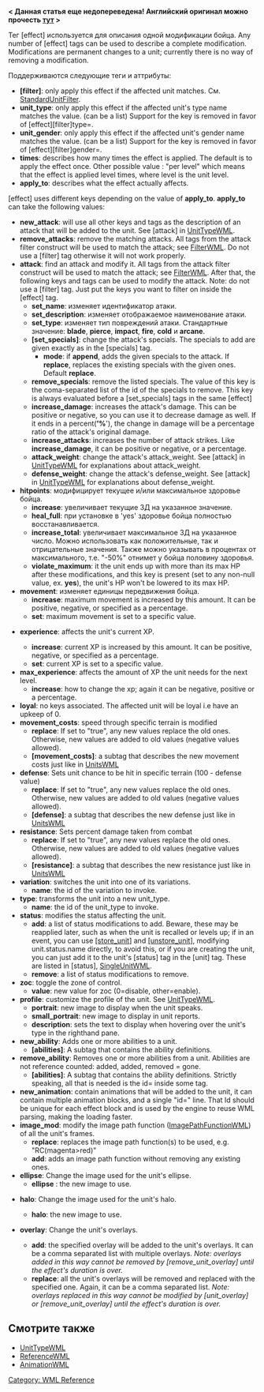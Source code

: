 '''< Данная статья еще недопереведена! Английский оригинал можно прочесть [http://wiki.wesnoth.org/EffectWML тут] >'''


Тег [effect] используется для описания одной модификации бойца. Any number of [effect] tags can be used to describe a complete modification. Modifications are permanent changes to a unit; currently there is no way of removing a modification.

Поддерживаются следующие теги и аттрибуты:
* '''[filter]''': only apply this effect if the affected unit matches. См. [[StandardUnitFilter]].
* '''unit_type''': only apply this effect if the affected unit's type name matches the value. (can be a list) {{DevFeature1.11}} Support for the key is removed in favor of [effect][filter]type=.
* '''unit_gender''': only apply this effect if the affected unit's gender name matches the value. (can be a list) {{DevFeature1.11}} Support for the key is removed in favor of [effect][filter]gender=.
* '''times''': describes how many times the effect is applied. The default is to apply the effect once. Other possible value : "per level" which means that the effect is applied level times, where level is the unit level.
* '''apply_to''': describes what the effect actually affects.
[effect] uses different keys depending on the value of '''apply_to'''.  '''apply_to''' can take the following values:
* '''new_attack''': will use all other keys and tags as the description of an attack that will be added to the unit. See [attack] in [[UnitTypeWML#Attacks|UnitTypeWML]].
* '''remove_attacks''': remove the matching attacks. All tags from the attack filter construct will be used to match the attack; see [[FilterWML#Filtering Weapons|FilterWML]]. Do not use a [filter] tag otherwise it will not work properly.
* '''attack''': find an attack and modify it.  All tags from the attack filter construct will be used to match the attack; see [[FilterWML#Filtering Weapons|FilterWML]].  After that, the following keys and tags can be used to modify the attack.  Note: do not use a [filter] tag.  Just put the keys you want to filter on inside the [effect] tag.
** '''set_name''': изменяет идентификатор атаки.
** '''set_description''': изменяет отображаемое наименование атаки.
** '''set_type''': изменяет тип повреждений атаки. Стандартные значение: '''blade''', '''pierce''', '''impact''', '''fire''', '''cold''' и '''arcane'''.
** '''[set_specials]''': change the attack's specials. The specials to add are given exactly as in the [specials] tag.
*** '''mode''': if '''append''', adds the given specials to the attack. If '''replace''', replaces the existing specials with the given ones. Default '''replace'''.
** '''remove_specials''': remove the listed specials. The value of this key is the coma-separated list of the id of the specials to remove. This key is always evaluated before a [set_specials] tags in the same [effect]
** '''increase_damage''': increases the attack's damage.  This can be positive or negative, so you can use it to decrease damage as well.  If it ends in a percent(''''%''''), the change in damage will be a percentage ratio of the attack's original damage.
** '''increase_attacks''': increases the number of attack strikes. Like '''increase_damage''', it can be positive or negative, or a percentage.
** '''attack_weight''': change the attack's attack_weight. See [attack] in [[UnitTypeWML#Attacks|UnitTypeWML]] for explanations about attack_weight.
** '''defense_weight''': change the attack's defense_weight. See [attack] in [[UnitTypeWML#Attacks|UnitTypeWML]] for explanations about defense_weight.
* '''hitpoints''': модифицирует текущее и/или максимальное здоровье бойца.
** '''increase''': увеличивает текущие ЗД на указанное значение.
** '''heal_full''': при установке в 'yes' здоровье бойца полностью восстанавливается.
** '''increase_total''': увеличивает максимальное ЗД на указанное число. Можно использовать как положительные, так и отрицательные значения. Также можно указывать в процентах от максимального, т.е. "-50%" отнимет у бойца половину здоровья.
** '''violate_maximum''': it the unit ends up with more than its max HP after these modifications, and this key is present (set to any non-null value, ex. '''yes'''), the unit's HP won't be lowered to its max HP.
* '''movement''': изменяет единицы передвижения бойца.
** '''increase''': maximum movement is increased by this amount. It can be positive, negative, or specified as a percentage.
** '''set''': maximum movement is set to a specific value.
* {{DevFeature1.11}} '''experience''': affects the unit's current XP.
** '''increase''': current XP is increased by this amount. It can be positive, negative, or specified as a percentage.
** '''set''': current XP is set to a specific value.
* '''max_experience''': affects the amount of XP the unit needs for the next level.
** '''increase''': how to change the xp; again it can be negative, positive or a percentage.
* '''loyal''': no keys associated. The affected unit will be loyal i.e have an upkeep of 0.
* '''movement_costs''': speed through specific terrain is modified
** '''replace''': If set to "true", any new values replace the old ones. Otherwise, new values are added to old values (negative values allowed).
** '''[movement_costs]''': a subtag that describes the new movement costs just like in [[UnitsWML#.5Bmovetype.5D|UnitsWML]]
* '''defense''': Sets unit chance to be hit in specific terrain (100 - defense value)
** '''replace''': If set to "true", any new values replace the old ones. Otherwise, new values are added to old values (negative values allowed).
** '''[defense]''': a subtag that describes the new defense just like in [[UnitsWML#.5Bmovetype.5D|UnitsWML]]
* '''resistance''': Sets percent damage taken from combat
** '''replace''': If set to "true", any new values replace the old ones. Otherwise, new values are added to old values (negative values allowed).
** '''[resistance]''': a subtag that describes the new resistance just like in [[UnitsWML#.5Bmovetype.5D|UnitsWML]]
* '''variation''': switches the unit into one of its variations.
** '''name''': the id of the variation to invoke.
* '''type''': transforms the unit into a new unit_type.
** '''name''': the id of the unit_type to invoke.
* '''status''': modifies the status affecting the unit.
** '''add''': a list of status modifications to add. Beware, these may be reapplied later, such as when the unit is recalled or levels up; if in an event, you can use [[InternalActionsWML|[store_unit]]] and [[DirectActionsWML|[unstore_unit]]], modifying unit.status.name directly, to avoid this, or if you are creating the unit, you can just add it to the unit's [status] tag in the [unit] tag.  These are listed in [status], [[SingleUnitWML]].
** '''remove''': a list of status modifications to remove.
* '''zoc''': toggle the zone of control.
** '''value''': new value for zoc (0=disable, other=enable).
* '''profile''': customize the profile of the unit. See [[UnitTypeWML]].
** '''portrait''': new image to display when the unit speaks.
** '''small_portrait''': new image to display in unit reports.
** '''description''': sets the text to display when hovering over the unit's type in the righthand pane.
* '''new_ability''': Adds one or more abilities to a unit.
** '''[abilities]''': A subtag that contains the ability definitions.
* '''remove_ability''': Removes one or more abilities from a unit. Abilities are not reference counted: added, added, removed = gone.
** '''[abilities]''': A subtag that contains the ability definitions. Strictly speaking, all that is needed is the id= inside some tag.
* '''new_animation''': contain animations that will be added to the unit, it can contain multiple animation blocks, and a single "id=" line. That Id should be unique for each effect block and is used by the engine to reuse WML parsing, making the loading faster.
* '''image_mod''': modify the image path function ([[ImagePathFunctionWML]]) of all the unit's frames.
** '''replace''': replaces the image path function(s) to be used, e.g. "RC(magenta>red)"
** '''add''': adds an image path function without removing any existing ones.
* '''ellipse''': Change the image used for the unit's ellipse.
**'''ellipse''' : the new image to use.
* {{DevFeature1.11}} '''halo''': Change the image used for the unit's halo.
**'''halo''': the new image to use.
* {{DevFeature1.11}} '''overlay''': Change the unit's overlays.
**'''add''': the specified overlay will be added to the unit's overlays. It can be a comma separated list with multiple overlays. ''Note: overlays added in this way cannot be removed by [remove_unit_overlay] until the effect's duration is over.''
**'''replace''': all the unit's overlays will be removed and replaced with the specified one. Again, it can be a comma separated list. ''Note: overlays replaced in this way cannot be modified by [unit_overlay] or [remove_unit_overlay] until the effect's duration is over.''


== Смотрите также ==
* [[UnitTypeWML]]
* [[ReferenceWML]]
* [[AnimationWML]]


[[Category: WML Reference]]
